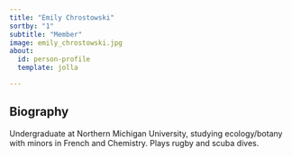 ```yaml
---
title: "Emily Chrostowski"
sortby: "1"
subtitle: "Member"
image: emily_chrostowski.jpg
about:
  id: person-profile
  template: jolla

---
```


:::{#person-profile}
:::

## Biography

Undergraduate at Northern Michigan University, studying ecology/botany with minors in French and Chemistry.  Plays rugby and scuba dives.
